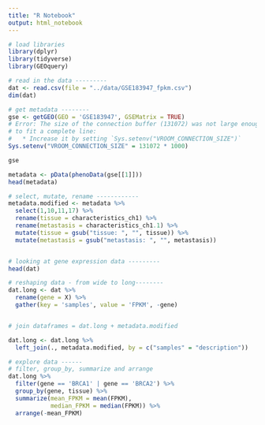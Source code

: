 ```yaml
---
title: "R Notebook"
output: html_notebook
---
```



```r


# load libraries
library(dplyr)
library(tidyverse)
library(GEOquery)

# read in the data ---------
dat <- read.csv(file = "../data/GSE183947_fpkm.csv")
dim(dat)

# get metadata --------
gse <- getGEO(GEO = 'GSE183947', GSEMatrix = TRUE)
# Error: The size of the connection buffer (131072) was not large enough                                          0s
# to fit a complete line:
#   * Increase it by setting `Sys.setenv("VROOM_CONNECTION_SIZE")`
Sys.setenv("VROOM_CONNECTION_SIZE" = 131072 * 1000)

gse

metadata <- pData(phenoData(gse[[1]]))
head(metadata)

# select, mutate, rename ------------
metadata.modified <- metadata %>%
  select(1,10,11,17) %>%
  rename(tissue = characteristics_ch1) %>%
  rename(metastasis = characteristics_ch1.1) %>%
  mutate(tissue = gsub("tissue: ", "", tissue)) %>%
  mutate(metastasis = gsub("metastasis: ", "", metastasis))


# looking at gene expression data ---------
head(dat)

# reshaping data - from wide to long--------
dat.long <- dat %>%
  rename(gene = X) %>%
  gather(key = 'samples', value = 'FPKM', -gene)


# join dataframes = dat.long + metadata.modified

dat.long <- dat.long %>%
  left_join(., metadata.modified, by = c("samples" = "description")) 

# explore data ------
# filter, group_by, summarize and arrange 
dat.long %>%
  filter(gene == 'BRCA1' | gene == 'BRCA2') %>%
  group_by(gene, tissue) %>%
  summarize(mean_FPKM = mean(FPKM),
            median_FPKM = median(FPKM)) %>%
  arrange(-mean_FPKM)

```